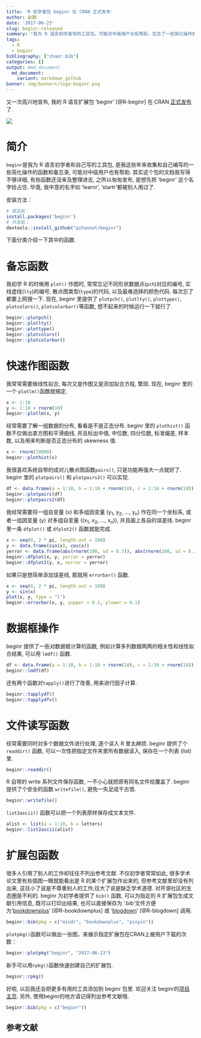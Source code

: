 ```yaml
---
title: 'R 初学者包 beginr 在 CRAN 正式发布'
author: 赵鹏
date: '2017-06-23'
slug: beginr-released
summary: "我为 R 语言初学者写的工具包，可能对中级用户也有帮助，包含了一些简化操作的函数和备忘录。"
tags:
  - R
  - beginr
bibliography: ["zhaor.bib"]
categories: []
output: #md_document
  md_document:
    variant: markdown_github
banner: img/banners/logo-beginr.png
---
```


又一次高兴地宣布, 我的 R 语言扩展包 'beginr' [@R-beginr] 在 CRAN [正式发布](https://cran.r-project.org/web/packages/beginr/)了.


![](http://cranlogs.r-pkg.org/badges/grand-total/beginr)

# 简介 

`beginr`是我为 R 语言初学者和自己写的工具包, 是我这些年来收集和自己编写的一些简化操作的函数和备忘录, 可能对中级用户也有帮助. 其实这个包的文档我写得不够详细, 有些函数还没来及整理进去, 之所以匆匆发布, 是想先把 'beginr' 这个名字给占住. 毕竟, 我中意的名字如 'learnr', 'startr'都被别人用过了. 

安装方法：

```R
# 稳定版：
install.packages('beginr')
# 开发版：
devtools::install_github("pzhaonet/beginr")
```

下面分类介绍一下其中的函数.

# 备忘函数

我初学 R 的时候用 `plot()` 作图时, 常常忘记不同形状数据点(`pch`)对应的编号, 实线虚线(`lty`)的编号, 散点图类型(`type`)的代码, 以及最难选择的颜色代码. 每次忘了都要上网搜一下. 现在, beginr 里提供了 `plotpch()`, `plotlty()`, `plottype()`, `plotcolors()`, `plotcolorbar()`等函数, 想不起来的时候运行一下就行了.

```r
beginr::plotpch()
beginr::plotlty()
beginr::plottype()
beginr::plotcolors()
beginr::plotcolorbar()
```

# 快速作图函数

我常常需要做线性拟合, 每次又是作图又是添加拟合方程, 繁琐. 现在, beginr 里的一个 `plotlm()`函数就搞定.

```r
x <- 1:10
y <- 1:10 + rnorm(10)
beginr::plotlm(x, y)
```

经常需要了解一组数据的分布, 看看是不是正态分布. beginr 里的 `plothist()` 函数不仅做出直方图和平滑曲线, 并且标出中值, 中位数, 四分位数, 标准偏差, 样本数, 以及用来判断是否正态分布的 skewness 值.

```r
x <- rnorm(10000)
beginr::plothist(x)
```

我很喜欢系统自带的成对儿散点图函数`pairs()`, 只是功能再强大一点就好了. beginr 里的 `plotpairs()` 和 `plotpairs2()` 可以实现.

```r
df <- data.frame(a = 1:10, b = 1:10 + rnorm(10), c = 1:10 + rnorm(10))
beginr::plotpairs(df)
beginr::plotpairs2(df)
```

我经常需要将一组自变量 (x) 和多组因变量 (y~1~, y~2~, ..., y~n~) 作在同一个坐标系, 或者一组因变量 (y) 对多组自变量 ((x~1~, x~2~, ..., x~n~)), 并且画上各自的误差线. beginr 里一条 `dfplot()` 或 `dfplot2()` 函数就能完成.

```r
x <- seq(0, 2 * pi, length.out = 100)
y <- data.frame(sin(x), cos(x))
yerror <- data.frame(abs(rnorm(100, sd = 0.3)), abs(rnorm(100, sd = 0.1)))
beginr::dfplot(x, y, yerror = yerror)
beginr::dfplot2(y, x, xerror = yerror)
```

如果只是想简单添加误差线, 那就用 `errorbar()` 函数.

```r
x <- seq(0, 2 * pi, length.out = 100)
y <- sin(x)
plot(x, y, type = "l")
beginr::errorbar(x, y, yupper = 0.1, ylower = 0.1)
```

# 数据框操作

beginr 提供了一些对数据框计算的函数, 例如计算多列数据两两的相关性和线性拟合结果, 可以用 `lmdf()` 函数.

```r
df <- data.frame(a = 1:10, b = 1:10 + rnorm(10), c = 1:10 + rnorm(10))
beginr::lmdf(df)
```

还有两个函数对`tapply()`进行了改善, 用来进行因子计算.

```r
beginr::tapplydf()
beginr::tapplydfv()
```

# 文件读写函数

经常需要同时对多个数据文件进行处理, 逐个读入 R 里太麻烦. beginr 提供了个 `readdir()` 函数, 可以一次性把指定文件夹里所有数据读入, 保存在一个列表 (list) 里.

```r
beginr::readdir()
```

R 自带的 write 系列文件保存函数, 一不小心就把原有同名文件给覆盖了. beginr 提供了个安全的函数 `writefile()`, 避免一失足成千古恨.

```r
beginr::writefile()
```

`list2ascii()` 函数可以把一个列表原样保存成文本文件.

```r
alist <- list(a = 1:10, b = letters)
beginr::list2ascii(alist)
```

# 扩展包函数

很多人引用了别人的工作却往往不列出参考文献. 不仅初学者常常如此, 很多学术论文里有些插图一眼就能看出是 R 的某个扩展包作出来的, 但参考文献里却没有列出来, 这往小了说是不尊重别人的工作,往大了说是缺乏学术道德. 对开源社区的生态圈是不利的. beginr 为初学者提供了 `bib()` 函数, 可以为指定的 R 扩展包生成文献引用信息, 既可以打印出结果, 也可以直接保存为 '.bib'文件方便为 '[bookdownplus](http://www.pzhao.org/zh/post/bookdownplus-released/)' [@R-bookdownplus] 或 '[blogdown](http://www.pzhao.org/zh/post/r-blogdown/)' [@R-blogdown] 调用.

```r
beginr::bib(pkg = c("mindr", "bookdownplus", "pinyin"))
```

`plotpkg()`函数可以做出一张图，来展示指定扩展包在CRAN上被用户下载的次数：

```r
beginr::plotpkg("beginr", "2017-06-23")
```

新手可以用`rpkg()`函数快速创建自己的扩展包.

```r
beginr::rpkg()
```

好啦, 以后我还会把更多有用的工具添加到 beginr 包里. 欢迎关注 beginr的[项目主页](https://github.com/pzhaonet/beginr). 另外, 使用beginr的地方请记得列出参考文献哦.

```r
beginr::bib(pkg = c("beginr"))
```

## 参考文献
